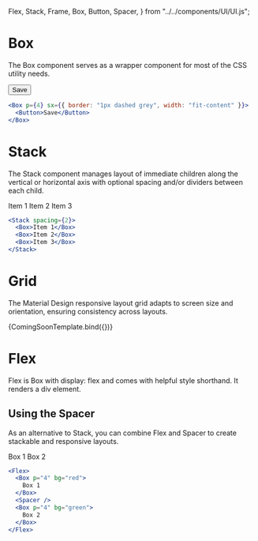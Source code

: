   Flex,
  Stack,
  Frame,
  Box,
  Button,
  Spacer,
} from "../../components/UI/UI.js";

<Meta title="Components/LAYOUT" />


# Box

The Box component serves as a wrapper component for most of the CSS utility needs.

<Canvas>
  <Story name="Box" parameters={{ layout: "fullscreen" }}>
    <Box p={4} sx={{ border: "1px dashed grey", width: "fit-content" }}>
      <Button>Save</Button>
    </Box>
  </Story>
</Canvas>

```jsx
<Box p={4} sx={{ border: "1px dashed grey", width: "fit-content" }}>
  <Button>Save</Button>
</Box>
```

# Stack

The Stack component manages layout of immediate children along the vertical or horizontal
axis with optional spacing and/or dividers between each child.

<Canvas>
  <Story name="Stack" parameters={{ layout: "fullscreen" }}>
    <Stack spacing={2}>
      <Box>Item 1</Box>
      <Box>Item 2</Box>
      <Box>Item 3</Box>
    </Stack>
  </Story>
</Canvas>

```jsx
<Stack spacing={2}>
  <Box>Item 1</Box>
  <Box>Item 2</Box>
  <Box>Item 3</Box>
</Stack>
```

# Grid

The Material Design responsive layout grid adapts to screen size and orientation, ensuring consistency
across layouts.

<Canvas>
  <Story name="Grid" parameters={{ layout: "fullscreen" }}>
    {ComingSoonTemplate.bind({})}
  </Story>
</Canvas>

# Flex

Flex is Box with display: flex and comes with helpful style shorthand. It renders a div element.

## Using the Spacer

As an alternative to Stack, you can combine Flex and Spacer to create stackable and responsive layouts.

<Canvas>
  <Story name="Flex" parameters={{ layout: "fullscreen" }}>
    <Flex>
      <Box p="4" bg="red">
        Box 1
      </Box>
      <Spacer />
      <Box p="4" bg="green">
        Box 2
      </Box>
    </Flex>
  </Story>
</Canvas>

```jsx
<Flex>
  <Box p="4" bg="red">
    Box 1
  </Box>
  <Spacer />
  <Box p="4" bg="green">
    Box 2
  </Box>
</Flex>
```
